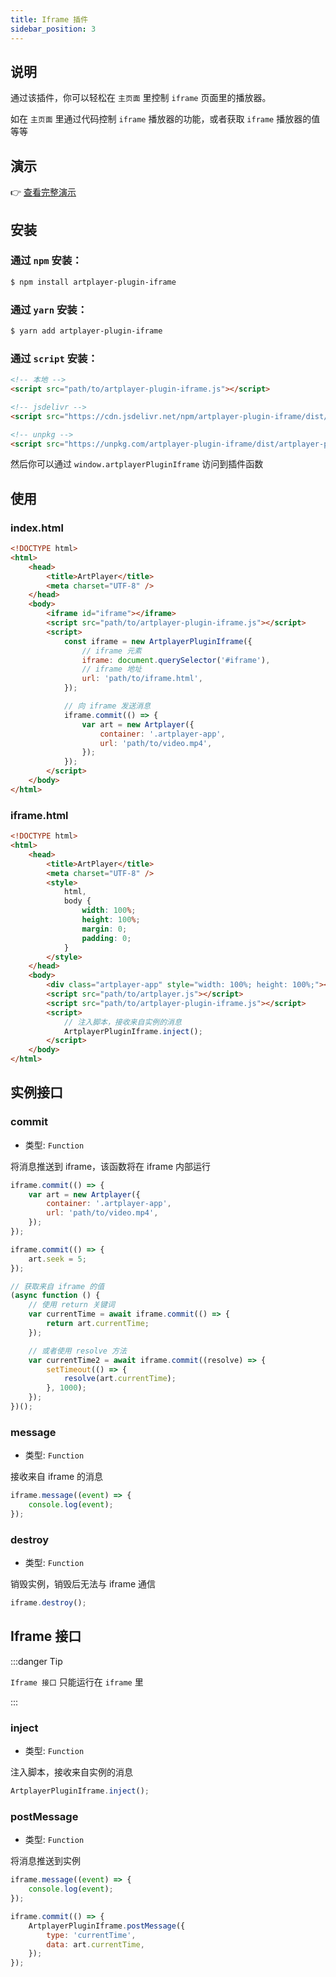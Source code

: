 ```yaml
---
title: Iframe 插件
sidebar_position: 3
---
```


## 说明

通过该插件，你可以轻松在 `主页面` 里控制 `iframe` 页面里的播放器。

如在 `主页面` 里通过代码控制 `iframe` 播放器的功能，或者获取 `iframe` 播放器的值等等

## 演示

👉 [查看完整演示](https://artplayer.org/?libs=./uncompiled/artplayer-plugin-iframe/index.js&example=iframe)

## 安装

### 通过 `npm` 安装：

```bash
$ npm install artplayer-plugin-iframe
```

### 通过 `yarn` 安装：

```bash
$ yarn add artplayer-plugin-iframe
```

### 通过 `script` 安装：

```html
<!-- 本地 -->
<script src="path/to/artplayer-plugin-iframe.js"></script>

<!-- jsdelivr -->
<script src="https://cdn.jsdelivr.net/npm/artplayer-plugin-iframe/dist/artplayer-plugin-iframe.js"></script>

<!-- unpkg -->
<script src="https://unpkg.com/artplayer-plugin-iframe/dist/artplayer-plugin-iframe.js"></script>
```

然后你可以通过 `window.artplayerPluginIframe` 访问到插件函数

## 使用

### index.html

```html showLineNumbers title="index.html"
<!DOCTYPE html>
<html>
    <head>
        <title>ArtPlayer</title>
        <meta charset="UTF-8" />
    </head>
    <body>
        <iframe id="iframe"></iframe>
        <script src="path/to/artplayer-plugin-iframe.js"></script>
        <script>
            const iframe = new ArtplayerPluginIframe({
                // iframe 元素
                iframe: document.querySelector('#iframe'),
                // iframe 地址
                url: 'path/to/iframe.html',
            });

            // 向 iframe 发送消息
            iframe.commit(() => {
                var art = new Artplayer({
                    container: '.artplayer-app',
                    url: 'path/to/video.mp4',
                });
            });
        </script>
    </body>
</html>
```

### iframe.html

```html showLineNumbers title="iframe.html"
<!DOCTYPE html>
<html>
    <head>
        <title>ArtPlayer</title>
        <meta charset="UTF-8" />
        <style>
            html,
            body {
                width: 100%;
                height: 100%;
                margin: 0;
                padding: 0;
            }
        </style>
    </head>
    <body>
        <div class="artplayer-app" style="width: 100%; height: 100%;"></div>
        <script src="path/to/artplayer.js"></script>
        <script src="path/to/artplayer-plugin-iframe.js"></script>
        <script>
            // 注入脚本，接收来自实例的消息
            ArtplayerPluginIframe.inject();
        </script>
    </body>
</html>
```

## 实例接口

### commit

-   类型: `Function`

将消息推送到 iframe，该函数将在 iframe 内部运行

```js
iframe.commit(() => {
    var art = new Artplayer({
        container: '.artplayer-app',
        url: 'path/to/video.mp4',
    });
});

iframe.commit(() => {
    art.seek = 5;
});

// 获取来自 iframe 的值
(async function () {
    // 使用 return 关键词
    var currentTime = await iframe.commit(() => {
        return art.currentTime;
    });

    // 或者使用 resolve 方法
    var currentTime2 = await iframe.commit((resolve) => {
        setTimeout(() => {
            resolve(art.currentTime);
        }, 1000);
    });
})();
```

### message

-   类型: `Function`

接收来自 iframe 的消息

```js
iframe.message((event) => {
    console.log(event);
});
```

### destroy

-   类型: `Function`

销毁实例，销毁后无法与 iframe 通信

```js
iframe.destroy();
```

## Iframe 接口

:::danger Tip

`Iframe 接口` 只能运行在 `iframe` 里

:::

### inject

-   类型: `Function`

注入脚本，接收来自实例的消息

```js
ArtplayerPluginIframe.inject();
```

### postMessage

-   类型: `Function`

将消息推送到实例

```js
iframe.message((event) => {
    console.log(event);
});

iframe.commit(() => {
    ArtplayerPluginIframe.postMessage({
        type: 'currentTime',
        data: art.currentTime,
    });
});
```
